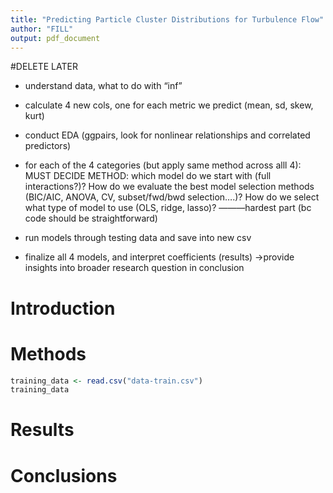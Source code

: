 ```yaml
---
title: "Predicting Particle Cluster Distributions for Turbulence Flow"
author: "FILL"
output: pdf_document
---
```


#DELETE LATER

-   understand data, what to do with "inf"

-   calculate 4 new cols, one for each metric we predict (mean, sd, skew, kurt)

-   conduct EDA (ggpairs, look for nonlinear relationships and correlated predictors)

-   for each of the 4 categories (but apply same method across alll 4): MUST DECIDE METHOD: which model do we start with (full interactions?)? How do we evaluate the best model selection methods (BIC/AIC, ANOVA, CV, subset/fwd/bwd selection....)? How do we select what type of model to use (OLS, ridge, lasso)? ———hardest part (bc code should be straightforward)

-   run models through testing data and save into new csv

-   finalize all 4 models, and interpret coefficients (results) -\>provide insights into broader research question in conclusion

# Introduction

# Methods

```r
training_data <- read.csv("data-train.csv")
training_data
```

# Results

# Conclusions
